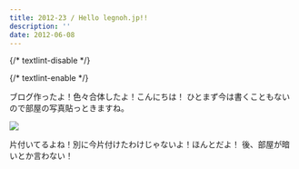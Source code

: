 ```yaml
---
title: 2012-23 / Hello legnoh.jp!!
description: ''
date: 2012-06-08
---
```


{/* textlint-disable */}


{/* textlint-enable */}

ブログ作ったよ！色々合体したよ！こんにちは！
ひとまず今は書くこともないので部屋の写真貼っときますね。

![](/img/blog/2012-23/20121230171139.jpeg)

片付いてるよね！別に今片付けたわけじゃないよ！ほんとだよ！
後、部屋が暗いとか言わない！
